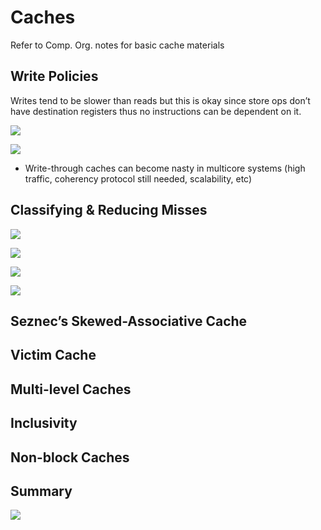 # Caches


Refer to Comp. Org. notes for basic cache materials


## Write Policies

Writes tend to be slower than reads but this is okay since store ops don't have destination registers thus no instructions can be dependent on it.

![](images/cache/writepol-1.png)

![](images/cache/writepol-2.png)

- Write-through caches can become nasty in multicore systems (high traffic, coherency protocol still needed, scalability, etc)

## Classifying & Reducing Misses

![](images/cache/miss-class-3cs.png)

![](images/cache/red-conf-miss.png)

![](images/cache/sw-appr-reduce-miss.png)

![](images/cache/expo-cach-sw.png)

## Seznec's Skewed-Associative Cache

<!-- TODO -->

## Victim Cache


## Multi-level Caches



## Inclusivity



## Non-block Caches



## Summary


![](images/cache/improv-cache-summary.png)